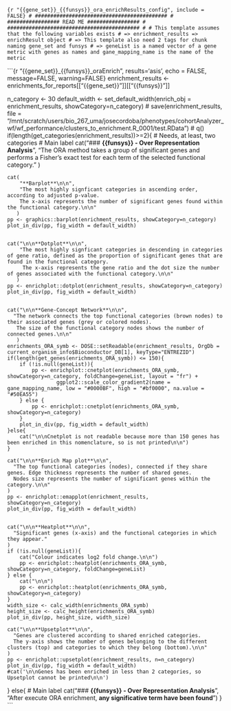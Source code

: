 ```{r "{{gene_set}}_{{funsys}}_ora_enrichResults_config", include = FALSE}
# ###########################################
# ################# READ ME #################
# ###########################################
#
# This template assumes that the following variables exists
# => enrichment_results => enrichResult object
# => This template also need 2 tags for chunk naming gene_set and funsys
# => geneList is a named vector of a gene metric with genes as names and gane_mapping_name is the name of the metric 
```



```{r "{{gene_set}}_{{funsys}}_oraEnrich", results='asis', echo = FALSE, message=FALSE, warning=FALSE}
enrichment_results <- enrichments_for_reports[["{{gene_set}}"]][["{{funsys}}"]]

n_category <- 30
default_width <- set_default_width(enrich_obj = enrichment_results, showCategory=n_category)
# save(enrichment_results, file = "/mnt/scratch/users/bio_267_uma/josecordoba/phenotypes/cohortAnalyzer_wf/wf_performance/clusters_to_enrichment.R_0001/test.RData")
# q()
if(length(get_categories(enrichment_results))>=2){ # Needs, at least, two categories
	# Main label 
	cat("### **{{funsys}} - Over Representation Analysis**\n",
		"The ORA method takes a group of significant genes and performs a Fisher's exact test for each term of the selected functional category.\n\n"
	)

	cat(
		"**Barplot**\n\n", 
		"The most highly signficant categories in ascending order, according to adjusted p-value. 
		The x-axis represents the number of significant genes found within the functional category.\n\n"
       )
	pp <- graphics::barplot(enrichment_results, showCategory=n_category)
	plot_in_div(pp, fig_width = default_width)


	cat("\n\n**Dotplot**\n\n",
        "The most highly signficant categories in descending in categories of gene ratio, defined as the proportion of significant genes that are found in the functional category.
         The x-axis represents the gene ratio and the dot size the number of genes associated with the functional category.\n\n"
       )
	pp <- enrichplot::dotplot(enrichment_results, showCategory=n_category)
	plot_in_div(pp, fig_width = default_width)


	cat("\n\n**Gene-Concept Network**\n\n", 
	  "The network connects the top functional categories (brown nodes) to their associated genes (grey or colored nodes).
 	   The size of the functional category nodes shows the number of connected genes.\n\n"
       )
	enrichments_ORA_symb <- DOSE::setReadable(enrichment_results, OrgDb = current_organism_info$Bioconductor_DB[1], keyType="ENTREZID")
	if(length(get_genes(enrichments_ORA_symb)) <= 150){
		if (!is.null(geneList)){
			pp <- enrichplot::cnetplot(enrichments_ORA_symb, showCategory=n_category, foldChange=geneList, layout = "fr") +
			    	ggplot2::scale_color_gradient2(name = gane_mapping_name, low = "#0000BF", high = "#bf0000", na.value = "#50EA55")
		} else {
			pp <- enrichplot::cnetplot(enrichments_ORA_symb, showCategory=n_category)
		}
		plot_in_div(pp, fig_width = default_width)
	}else{
		cat("\n\nCnetplot is not readable because more than 150 genes has been enriched in this nomenclature, so is not printed\n\n")
	}

	cat("\n\n**Enrich Map plot**\n\n", 
	  "The top functional categories (nodes), connected if they share genes. Edge thickness represents the number of shared genes.
	  Nodes size represents the number of significant genes within the category.\n\n"
	)
	pp <- enrichplot::emapplot(enrichment_results, showCategory=n_category)
	plot_in_div(pp, fig_width = default_width)


	cat("\n\n**Heatplot**\n\n", 
	  "Significant genes (x-axis) and the functional categories in which they appear." 
	)
	if (!is.null(geneList)){
		cat("Colour indicates log2 fold change.\n\n")
		pp <- enrichplot::heatplot(enrichments_ORA_symb, showCategory=n_category, foldChange=geneList)
	} else {
		cat("\n\n")
		pp <- enrichplot::heatplot(enrichments_ORA_symb, showCategory=n_category)
	}
	width_size <- calc_width(enrichments_ORA_symb)
	height_size <- calc_height(enrichments_ORA_symb) 
	plot_in_div(pp, height_size, width_size)

	cat("\n\n**Upsetplot**\n\n", 
	  "Genes are clustered according to shared enriched categories. 
	  The y-axis shows the number of genes belonging to the different clusters (top) and categories to which they belong (bottom).\n\n"
	)
	pp <- enrichplot::upsetplot(enrichment_results, n=n_category)
	plot_in_div(pp, fig_width = default_width)
	#cat('\n\nGenes has been enriched in less than 2 categories, so Upsetplot cannot be printed\n\n')

} else{
	# Main label 
	cat("### **{{funsys}} - Over Representation Analysis**\n",
		"After execute ORA enrichment, **any significative term have been found**")
}
```



